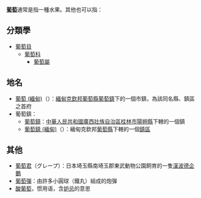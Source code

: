 '''[[葡萄|葡萄]]'''通常是指一種水果。其他也可以指：

==分類學==
* [[葡萄目|葡萄目]]
** [[葡萄科|葡萄科]]
*** [[葡萄屬|葡萄屬]]
==地名==
* [[葡萄_(緬甸)|葡萄 (緬甸)]]（{{lang|my|ပူတာအိုမြို့}}）：[[緬甸|緬甸]][[克欽邦|克欽邦]][[葡萄縣|葡萄縣]][[葡萄鎮_(緬甸)|葡萄鎮]]下的一個市鎮，為該同名縣、鎮區之首府
* 葡萄鎮：
** [[葡萄鎮|葡萄鎮]]：[[中華人民共和國|中華人民共和國]][[廣西壯族自治區|廣西壯族自治區]][[桂林市|桂林市]][[陽朔縣|陽朔縣]]下轄的一個鎮
** [[葡萄鎮_(緬甸)|葡萄鎮 (緬甸)]]（{{lang|my|ပူတာအိုမြို့နယ်}}）：緬甸克欽邦[[葡萄縣|葡萄縣]]下轄的一個[[鎮區_(緬甸)|鎮區]]

==其他==
* [[葡萄君|葡萄君]]（グレープ）：日本埼玉縣南埼玉郡東武動物公園飼育的一隻[[漢波德企鵝|漢波德企鵝]]
* [[葡萄彈|葡萄彈]]：由許多小圓球（鐵丸）組成的炮彈
* [[酸葡萄|酸葡萄]]，惯用语，含[[妒忌|妒忌]]的意思
{{disambig|Cat=二字消歧义}}